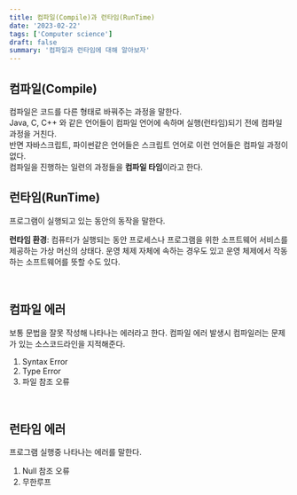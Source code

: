 ```yaml
---
title: 컴파일(Compile)과 런타임(RunTime)
date: '2023-02-22'
tags: ['Computer science']
draft: false
summary: '컴파일과 런타임에 대해 알아보자'
---
```


## 컴파일(Compile)

컴파일은 코드를 다른 형태로 바꿔주는 과정을 말한다. <br />
Java, C, C++ 와 같은 언어들이 컴파일 언어에 속하며 실행(런타임)되기 전에 컴파일 과정을 거친다. <br />
반면 자바스크립트, 파이썬같은 언어들은 스크립트 언어로 이런 언어들은 컴파일 과정이 없다. <br />
컴파일을 진행하는 일련의 과정들을 **컴파일 타임**이라고 한다.

## 런타임(RunTime)

프로그램이 실행되고 있는 동안의 동작을 말한다.

**런타임 환경**: 컴퓨터가 실행되는 동안 프로세스나 프로그램을 위한 소프트웨어 서비스를 제공하는 가상 머신의 상태다.
운영 체제 자체에 속하는 경우도 있고 운영 체제에서 작동하는 소프트웨어를 뜻할 수도 있다.

<br />

## 컴파일 에러

보통 문법을 잘못 작성해 나타나는 에러라고 한다. 컴파일 에러 발생시 컴파일러는 문제가 있는 소스코드라인을 지적해준다.

1. Syntax Error
2. Type Error
3. 파일 참조 오류

<br />

## 런타임 에러

프로그램 실행중 나타나는 에러를 말한다.

1. Null 참조 오류
2. 무한루프
